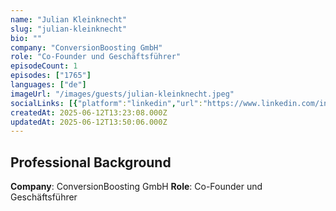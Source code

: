 ```yaml
---
name: "Julian Kleinknecht"
slug: "julian-kleinknecht"
bio: ""
company: "ConversionBoosting GmbH"
role: "Co-Founder und Geschäftsführer"
episodeCount: 1
episodes: ["1765"]
languages: ["de"]
imageUrl: "/images/guests/julian-kleinknecht.jpeg"
socialLinks: [{"platform":"linkedin","url":"https://www.linkedin.com/in/jkleinknecht/"}]
createdAt: 2025-06-12T13:23:08.000Z
updatedAt: 2025-06-12T13:50:06.000Z
---
```


## Professional Background

**Company**: ConversionBoosting GmbH
**Role**: Co-Founder und Geschäftsführer

